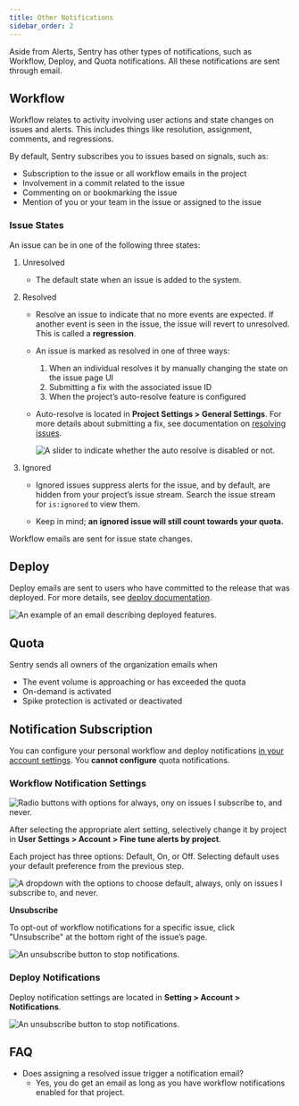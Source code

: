 ```yaml
---
title: Other Notifications
sidebar_order: 2
---
```


Aside from Alerts, Sentry has other types of notifications, such as Workflow, Deploy, and Quota notifications. All these notifications are sent through email.

## Workflow

Workflow relates to activity involving user actions and state changes on issues and alerts. This includes things like resolution, assignment, comments, and regressions.

By default, Sentry subscribes you to issues based on signals, such as:

- Subscription to the issue or all workflow emails in the project
- Involvement in a commit related to the issue
- Commenting on or bookmarking the issue
- Mention of you or your team in the issue or assigned to the issue

### Issue States

An issue can be in one of the following three states:

1. Unresolved

    - The default state when an issue is added to the system.

2. Resolved
    - Resolve an issue to indicate that no more events are expected. If another event is seen in the issue, the issue will revert to unresolved. This is called a **regression**.

    - An issue is marked as resolved in one of three ways:

        1. When an individual resolves it by manually changing the state on the issue page UI
        2. Submitting a fix with the associated issue ID
        3. When the project’s auto-resolve feature is configured

    - Auto-resolve is located in **Project Settings > General Settings**. For more details about submitting a fix, see documentation on [resolving issues](/workflow/releases/#after-associating-commits).

        ![A slider to indicate whether the auto resolve is disabled or not.](auto-resolve.png)

3. Ignored

    - Ignored issues suppress alerts for the issue, and by default, are hidden from your project’s issue stream. Search the issue stream for `is:ignored` to view them.

    - Keep in mind; **an ignored issue will still count towards your quota.**

Workflow emails are sent for issue state changes.

## Deploy

Deploy emails are sent to users who have committed to the release that was deployed. For more details, see [deploy documentation](/workflow/releases/#create-deploy).

![An example of an email describing deployed features.](../../deploy-emails.png)

## Quota

Sentry sends all owners of the organization emails when

- The event volume is approaching or has exceeded the quota
- On-demand is activated
- Spike protection is activated or deactivated

## **Notification Subscription**

You can configure your personal workflow and deploy notifications [in your account settings](https://sentry.io/settings/account/notifications/). You **cannot configure** quota notifications.

### **Workflow Notification Settings**

![Radio buttons with options for always, ony on issues I subscribe to, and never.](workflow_notifications_subscription.png)

After selecting the appropriate alert setting, selectively change it by project in **User Settings > Account > Fine tune alerts by project**.

Each project has three options: Default, On, or Off. Selecting default uses your default preference from the previous step.

![A dropdown with the options to choose default, always, only on issues I subscribe to, and never.](fine_tune_workflow.png)

**Unsubscribe**

To opt-out of workflow notifications for a specific issue, click "Unsubscribe" at the bottom right of the issue’s page.

![An unsubscribe button to stop notifications.](unsubscribe.png)

### Deploy Notifications

Deploy notification settings are located in **Setting > Account > Notifications**.

![An unsubscribe button to stop notifications.](deploy_notifications.png)

## **FAQ**

- Does assigning a resolved issue trigger a notification email?
    - Yes, you do get an email as long as you have workflow notifications enabled for that project.

